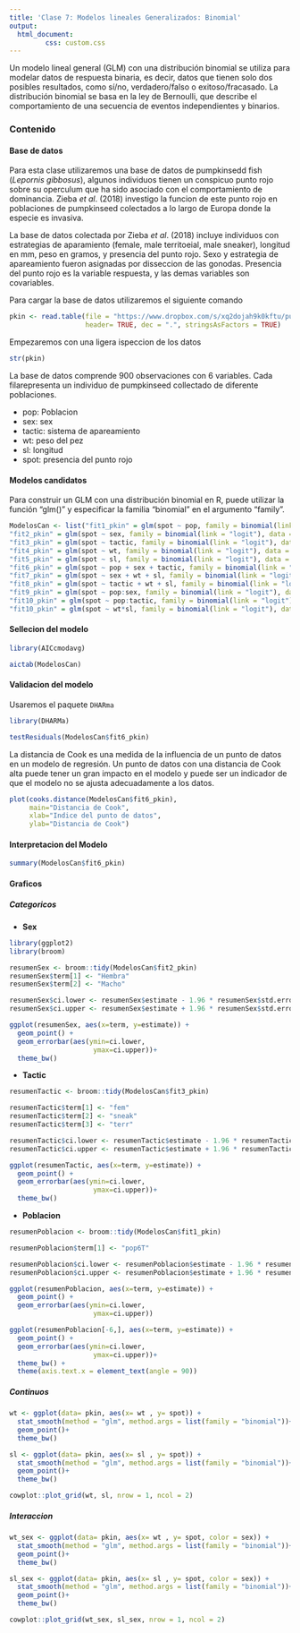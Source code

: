 ---
title: 'Clase 7: Modelos lineales Generalizados: Binomial'
output:
  html_document:
         css: custom.css
---


Un modelo lineal general (GLM) con una distribución binomial se utiliza para modelar datos de respuesta binaria, es decir, datos que tienen solo dos posibles resultados, como sí/no, verdadero/falso o exitoso/fracasado. La distribución binomial se basa en la ley de Bernoulli, que describe el comportamiento de una secuencia de eventos independientes y binarios.


### Contenido{.tabset .tabset-pills}

#### Base de datos

Para esta clase utilizaremos una base de datos de pumpkinsedd fish (*Lepornis gibbosus*), algunos individuos tienen un conspicuo punto rojo sobre su operculum que ha sido asociado con el comportamiento de dominancia. Zieba *et al*. (2018) investigo la funcion de este punto rojo en poblaciones de pumpkinseed colectados a lo largo de Europa donde la especie es invasiva.

La base de datos colectada por Zieba *et al*. (2018) incluye individuos con estrategias de aparamiento (female, male territoeial, male sneaker), longitud en mm, peso en gramos, y presencia del punto rojo. Sexo y estrategia de apareamiento fueron asignadas por disseccion de las gonodas. Presencia del punto rojo es la variable respuesta, y las demas variables son covariables. 

Para cargar la base de datos utilizaremos el siguiente comando

```{r}
pkin <- read.table(file = "https://www.dropbox.com/s/xq2dojah9k0kftu/pumpkinseed.txt?dl=1",
                   header= TRUE, dec = ".", stringsAsFactors = TRUE)
```

Empezaremos con una ligera ispeccion de los datos

```{r}
str(pkin)
```

La base de datos comprende 900 observaciones con 6 variables. Cada filarepresenta un individuo de pumpkinseed collectado de diferente poblaciones. 

- pop: Poblacion
- sex: sex
- tactic: sistema de apareamiento
- wt: peso del pez
- sl: longitud
- spot: presencia del punto rojo

#### Modelos candidatos


Para construir un GLM con una distribución binomial en R, puede utilizar la función "glm()" y especificar la familia "binomial" en el argumento "family".

```{r}
ModelosCan <- list("fit1_pkin" = glm(spot ~ pop, family = binomial(link = "logit"), data = pkin),
"fit2_pkin" = glm(spot ~ sex, family = binomial(link = "logit"), data = pkin),
"fit3_pkin" = glm(spot ~ tactic, family = binomial(link = "logit"), data = pkin),
"fit4_pkin" = glm(spot ~ wt, family = binomial(link = "logit"), data = pkin),
"fit5_pkin" = glm(spot ~ sl, family = binomial(link = "logit"), data = pkin),
"fit6_pkin" = glm(spot ~ pop + sex + tactic, family = binomial(link = "logit"), data = pkin),
"fit7_pkin" = glm(spot ~ sex + wt + sl, family = binomial(link = "logit"), data = pkin),
"fit8_pkin" = glm(spot ~ tactic + wt + sl, family = binomial(link = "logit"), data = pkin),
"fit9_pkin" = glm(spot ~ pop:sex, family = binomial(link = "logit"), data = pkin),
"fit10_pkin" = glm(spot ~ pop:tactic, family = binomial(link = "logit"), data = pkin),
"fit10_pkin" = glm(spot ~ wt*sl, family = binomial(link = "logit"), data = pkin))
```

#### Sellecion del modelo

```{r}
library(AICcmodavg)

aictab(ModelosCan)


```

#### Validacion del modelo

Usaremos el paquete `DHARma`

```{r}
library(DHARMa)

testResiduals(ModelosCan$fit6_pkin)
```

La distancia de Cook es una medida de la influencia de un punto de datos en un modelo de regresión. Un punto de datos con una distancia de Cook alta puede tener un gran impacto en el modelo y puede ser un indicador de que el modelo no se ajusta adecuadamente a los datos.

```{r}
plot(cooks.distance(ModelosCan$fit6_pkin),
     main="Distancia de Cook", 
     xlab="Indice del punto de datos", 
     ylab="Distancia de Cook")

```


#### Interpretacion del Modelo

```{r}
summary(ModelosCan$fit6_pkin)
```

#### Graficos{.tabset .tabset-pills}

##### Categoricos

- **Sex**

:::{.notes}

```{r, fig.align='center'}
library(ggplot2)
library(broom)

resumenSex <- broom::tidy(ModelosCan$fit2_pkin)
resumenSex$term[1] <- "Hembra"
resumenSex$term[2] <- "Macho"

resumenSex$ci.lower <- resumenSex$estimate - 1.96 * resumenSex$std.error
resumenSex$ci.upper <- resumenSex$estimate + 1.96 * resumenSex$std.error

ggplot(resumenSex, aes(x=term, y=estimate)) +
  geom_point() +
  geom_errorbar(aes(ymin=ci.lower, 
                     ymax=ci.upper))+
  theme_bw()

```

:::

- **Tactic**

:::{.notes}

```{r, fig.align='center'}
resumenTactic <- broom::tidy(ModelosCan$fit3_pkin)

resumenTactic$term[1] <- "fem"
resumenTactic$term[2] <- "sneak"
resumenTactic$term[3] <- "terr"

resumenTactic$ci.lower <- resumenTactic$estimate - 1.96 * resumenTactic$std.error
resumenTactic$ci.upper <- resumenTactic$estimate + 1.96 * resumenTactic$std.error

ggplot(resumenTactic, aes(x=term, y=estimate)) +
  geom_point() +
  geom_errorbar(aes(ymin=ci.lower, 
                     ymax=ci.upper))+
  theme_bw()
```

:::

- **Poblacion**

:::{.notes}

```{r}
resumenPoblacion <- broom::tidy(ModelosCan$fit1_pkin)

resumenPoblacion$term[1] <- "pop6T"

resumenPoblacion$ci.lower <- resumenPoblacion$estimate - 1.96 * resumenPoblacion$std.error
resumenPoblacion$ci.upper <- resumenPoblacion$estimate + 1.96 * resumenPoblacion$std.error

ggplot(resumenPoblacion, aes(x=term, y=estimate)) +
  geom_point() +
  geom_errorbar(aes(ymin=ci.lower, 
                     ymax=ci.upper))

ggplot(resumenPoblacion[-6,], aes(x=term, y=estimate)) +
  geom_point() +
  geom_errorbar(aes(ymin=ci.lower, 
                     ymax=ci.upper))+
  theme_bw() +
  theme(axis.text.x = element_text(angle = 90))

```
:::

##### Continuos


```{r, fig.align='center'}

wt <- ggplot(data= pkin, aes(x= wt , y= spot)) +
  stat_smooth(method = "glm", method.args = list(family = "binomial"))+
  geom_point()+
  theme_bw()

sl <- ggplot(data= pkin, aes(x= sl , y= spot)) +
  stat_smooth(method = "glm", method.args = list(family = "binomial"))+
  geom_point()+
  theme_bw()

cowplot::plot_grid(wt, sl, nrow = 1, ncol = 2)
```

##### Interaccion

```{r, fig.align='center'}

wt_sex <- ggplot(data= pkin, aes(x= wt , y= spot, color = sex)) +
  stat_smooth(method = "glm", method.args = list(family = "binomial"))+
  geom_point()+
  theme_bw()

sl_sex <- ggplot(data= pkin, aes(x= sl , y= spot, color = sex)) +
  stat_smooth(method = "glm", method.args = list(family = "binomial"))+
  geom_point()+
  theme_bw()

cowplot::plot_grid(wt_sex, sl_sex, nrow = 1, ncol = 2)
```

